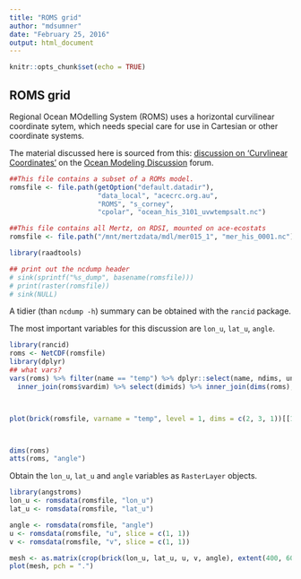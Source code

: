 ```yaml
---
title: "ROMS grid"
author: "mdsumner"
date: "February 25, 2016"
output: html_document
---
```


```r
knitr::opts_chunk$set(echo = TRUE)
```

## ROMS grid

Regional Ocean MOdelling System (ROMS) uses a horizontal curvilinear coordinate sytem, which needs special care for use in Cartesian or other coordinate systems. 

The material discussed here is sourced from this:  [discussion on 'Curvlinear Coordinates'](https://www.myroms.org/forum/viewtopic.php?f=3&t=295) on the [Ocean Modeling Discussion](https://www.myroms.org) forum. 


```r
##This file contains a subset of a ROMs model. 
romsfile <- file.path(getOption("default.datadir"), 
                      "data_local", "acecrc.org.au", 
                      "ROMS", "s_corney", 
                      "cpolar", "ocean_his_3101_uvwtempsalt.nc")
```

```r
##This file contains all Mertz, on RDSI, mounted on ace-ecostats
romsfile <- file.path("/mnt/mertzdata/mdl/mer015_1", "mer_his_0001.nc")
```

```r
library(raadtools)

## print out the ncdump header
# sink(sprintf("%s_dump", basename(romsfile)))
# print(raster(romsfile))
# sink(NULL)
```

A tidier (than `ncdump -h`) summary can be obtained with the `rancid` package. 

The most important variables for this discussion are `lon_u`, `lat_u`, `angle`. 

```r
library(rancid)
roms <- NetCDF(romsfile)
library(dplyr)
## what vars?
vars(roms) %>% filter(name == "temp") %>% dplyr::select(name, ndims, units, longname ,id) %>% 
  inner_join(roms$vardim) %>% select(dimids) %>% inner_join(dims(roms), c("dimids" = "id"))



plot(brick(romsfile, varname = "temp", level = 1, dims = c(2, 3, 1))[[1]], asp = "")



dims(roms)
atts(roms, "angle")
```

Obtain the `lon_u`, `lat_u` and `angle` variables as `RasterLayer` objects. 

```r
library(angstroms)
lon_u <- romsdata(romsfile, "lon_u")
lat_u <- romsdata(romsfile, "lat_u")

angle <- romsdata(romsfile, "angle")
u <- romsdata(romsfile, "u", slice = c(1, 1))
v <- romsdata(romsfile, "v", slice = c(1, 1))

mesh <- as.matrix(crop(brick(lon_u, lat_u, u, v, angle), extent(400, 600, 30, 180)))
plot(mesh, pch = ".")
```